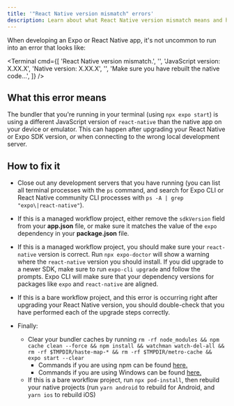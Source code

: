 ```yaml
---
title: '"React Native version mismatch" errors'
description: Learn about what React Native version mismatch means and how to resolve it in an Expo or React Native app.
---
```



When developing an Expo or React Native app, it's not uncommon to run into an error that looks like:

<Terminal
  cmd={[
    'React Native version mismatch.',
    '',
    'JavaScript version: X.XX.X',
    'Native version: X.XX.X',
    '',
    'Make sure you have rebuilt the native code...',
  ]}
/>

## What this error means

The bundler that you're running in your terminal (using `npx expo start`) is using a different JavaScript version of `react-native` than the native app on your device or emulator. This can happen after upgrading your React Native or Expo SDK version, _or_ when connecting to the wrong local development server.

## How to fix it

- Close out any development servers that you have running (you can list all terminal processes with the `ps` command, and search for Expo CLI or React Native community CLI processes with `ps -A | grep "expo\|react-native"`).

- If this is a managed workflow project, either remove the `sdkVersion` field from your **app.json** file, or make sure it matches the value of the `expo` dependency in your **package.json** file.

- If this is a managed workflow project, you should make sure your `react-native` version is correct. Run `npx expo-doctor` will show a warning where the `react-native` version you should install. If you did upgrade to a newer SDK, make sure to run `expo-cli upgrade` and follow the prompts. Expo CLI will make sure that your dependency versions for packages like `expo` and `react-native` are aligned.

- If this is a bare workflow project, and this error is occurring right after upgrading your React Native version, you should double-check that you have performed each of the upgrade steps correctly.

- Finally:
  - Clear your bundler caches by running `rm -rf node_modules && npm cache clean --force && npm install && watchman watch-del-all && rm -rf $TMPDIR/haste-map-* && rm -rf $TMPDIR/metro-cache && expo start --clear`
    - Commands if you are using npm can be found [here.](clear-cache-macos-linux)
    - Commands if you are using Windows can be found [here.](clear-cache-windows)
  - If this is a bare workflow project, run `npx pod-install`, then rebuild your native projects (run `yarn android` to rebuild for Android, and `yarn ios` to rebuild iOS)

